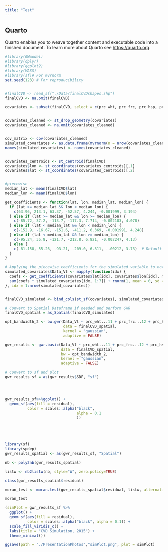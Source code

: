 ---
title: "Test"
---

## Quarto

Quarto enables you to weave together content and executable code into a finished document. To learn more about Quarto see <https://quarto.org>.

```{r}
#library(GWmodel)
#library(dplyr)
#library(ggplot2)
#library(MASS)
#library(sf)# For mvrnorm
set.seed(123) # For reproducibility


#finalCVD <- read_sf("./Data/finalCVDshapes.shp")
finalCVD <- na.omit(finalCVD)

covariates <- subset(finalCVD, select = c(prc_wht, prc_frc, prc_hsp, perc_sn, p2_5_20, estimat, U__2015, geometry))


covariates_cleaned <- st_drop_geometry(covariates)
covariates_cleaned <- na.omit(covariates_cleaned)


cov_matrix <- cov(covariates_cleaned)
simulated_covariates <- as.data.frame(mvrnorm(n = nrow(covariates_cleaned), mu = colMeans(covariates_cleaned), Sigma = cov_matrix))
names(simulated_covariates) <- names(covariates_cleaned)


covariates_centroids <- st_centroid(finalCVD)
covariates$lon <- st_coordinates(covariates_centroids)[,1]
covariates$lat <- st_coordinates(covariates_centroids)[,2]


#piecewise
median_lat <- mean(finalCVD$lat)
median_lon <- mean(finalCVD$lon)

get_coefficients <- function(lat, lon, median_lat, median_lon) {
  if (lat >= median_lat && lon < median_lon) {
    c(63.96, 213.1, 63.37, -52.57, 4.244, -0.001999, 3.194)
  } else if (lat >= median_lat && lon >= median_lon) {
    c(-85.72, 37.2, -113.7, -117.3, 7.714, -0.002183, 4.078)
  } else if (lat < median_lat && lon < median_lon) {
    c(-152.9, -16.67, -151.6, -411.2, 6.369, -0.001991, 4.248)
  } else if (lat < median_lat && lon >= median_lon) {
    c(-95.24, 35.8, -121.7, -212.8, 6.821, -0.002247, 4.13)
  } else {
    c(-81.158, 55.26, -93.21, -209.0, 6.311, -.00212, 3.73)  # Default coefficients if no conditions are met
  }
}

# Applying the piecewise coefficients for the simulated variable to not make it fixed 
simulated_covariates$Data_Vl <- mapply(function(idx) {
  coefs <- get_coefficients(covariates$lat[idx], covariates$lon[idx], median_lat, median_lon)
  sum(coefs * simulated_covariates[idx, 1:7]) + rnorm(1, mean = 0, sd = 1)
}, idx = 1:nrow(simulated_covariates))


finalCVD_simulated <- bind_cols(st_sf(covariates), simulated_covariates)

# Convert to Spatial Dataframe if needed and perform GWR
finalCVD_spatial = as_Spatial(finalCVD_simulated)

opt_bandwidth_2 <- bw.gwr(Data_Vl ~ prc_wht...11 + prc_frc...12 + prc_hsp...13 + perc_sn...14 + p2_5_20...15 + estimat...16 + U__2015...17, 
                          data = finalCVD_spatial, 
                          kernel = "gaussian", 
                          adaptive = FALSE)

gwr_results <- gwr.basic(Data_Vl ~ prc_wht...11 + prc_frc...12 + prc_hsp...13 + perc_sn...14 + p2_5_20...15 + estimat...16 + U__2015...17, 
                         data = finalCVD_spatial, 
                         bw = opt_bandwidth_2, 
                         kernel = "gaussian", 
                         adaptive = FALSE)

# Convert to sf and plot
gwr_results_sf = as(gwr_results$SDF, "sf")




gwr_results_sf%>%ggplot() +
  geom_sf(aes(fill = residual),
          color = scales::alpha("black",
                                alpha = 0.1
                                ))





library(sf)
library(spdep)
gwr_results_spatial <- as(gwr_results_sf, "Spatial")

nb <- poly2nb(gwr_results_spatial)

listw <- nb2listw(nb, style="W", zero.policy=TRUE)

class(gwr_results_spatial$residual)

moran_test <- moran.test(gwr_results_spatial$residual, listw, alternative = "two.sided")

moran_test

(simPlot = gwr_results_sf %>%
  ggplot() +
  geom_sf(aes(fill = residual),
          color = scales::alpha("black", alpha = 0.1)) +
  scale_fill_viridis_c() +
  labs(title = "CVD Simulation, 2015") +
  theme_minimal())

ggsave(path = "./PresentationPhotos","simPlot.png", plot = simPlot)


```
